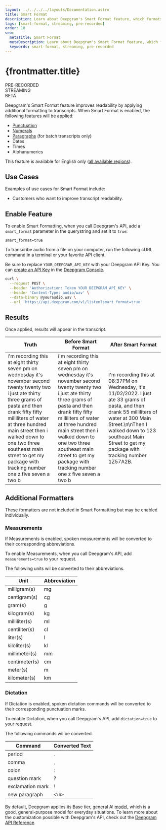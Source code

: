 ```yaml
---
layout: ../../../../layouts/Documentation.astro
title: Smart Format
description: Learn about Deepgram's Smart Format feature, which formats transcripts to improve readability.
tags: [smart-format, streaming, pre-recorded]
order: 10
seo:
  metaTitle: Smart Format
  metaDescription: Learn about Deepgram's Smart Format feature, which formats transcripts to improve readability.
  keywords: smart-format, streaming, pre-recorded
---
```


# {frontmatter.title}

<div class="badge">PRE-RECORDED</div>
<div class="badge">STREAMING</div>
<div class="badge">BETA</div>

Deepgram's Smart Format feature improves readability by applying additional formatting to transcripts. When Smart Format is enabled, the following features will be applied: 

* [Punctuation](/documentation/features/punctuate/)
* [Numerals](/documentation/features/numerals/)
* [Paragraphs](/documentation/features/paragraphs/) (for batch transcripts only)
* Dates
* Times
* Alphanumerics

<Alert type="warning">

This feature is available for English only ([all available regions](/documentation/features/language/#enable-feature)).

</Alert>

## Use Cases

Examples of use cases for Smart Format include:

- Customers who want to improve transcript readability.

## Enable Feature

To enable Smart Formatting, when you call Deepgram's API, add a `smart_format` parameter in the querystring and set it to `true`:

`smart_format=true`

To transcribe audio from a file on your computer, run the following cURL command in a terminal or your favorite API client.

<Alert type="info">

Be sure to replace `YOUR_DEEPGRAM_API_KEY` with your Deepgram API Key. You can [create an API Key](/documentation/getting-started/authentication/#create-an-api-key) in the [Deepgram Console](https://console.deepgram.com).

</Alert>

<CodeGroup title="curl">

<CodeBlock label="curl" active>

```bash
curl \
  --request POST \
  --header 'Authorization: Token YOUR_DEEPGRAM_API_KEY' \
  --header 'Content-Type: audio/wav' \
  --data-binary @youraudio.wav \
  --url 'https://api.deepgram.com/v1/listen?smart_format=true'
```

</CodeBlock>

</CodeGroup>

## Results

Once applied, results will appear in the transcript.

| Truth | Before Smart Format | After Smart Format |
|-------|------------------|-----------------|
| i'm recording this at eight thirty seven pm on wednesday it's november second twenty twenty two i just ate thirty three grams of pasta and then drank fifty fifty milliliters of water at three hundred main street then i walked down to one two three southeast main street to get my package with tracking number one z five seven a two b | i'm recording this at eight thirty seven pm on wednesday it's november second twenty twenty two i just ate thirty three grams of pasta and then drank fifty fifty milliliters of water at three hundred main street then i walked down to one two three southeast main street to get my package with tracking number one z five seven a two b | I'm recording this at 08:37PM on Wednesday, it's 11/02/2022. I just ate 33 grams of pasta, and then drank 55 milliliters of water at 300 Main Street.\n\nThen I walked down to 123 southeast Main Street to get my package with tracking number 1Z57A2B. |

## Additional Formatters

These formatters are not included in Smart Formatting but may be enabled individually.

### Measurements

If Measurements is enabled, spoken measurements will be converted to their corresponding abbreviations.

To enable Measurements, when you call Deepgram's API, add `measurements=true` to your request.

The following units wil be converted to their abbreviations.

| Unit | Abbreviation |
|---|---|
| milligram(s) | mg |
| centigram(s) | cg |
| gram(s) | g |
| kilogram(s) | kg |
| milliliter(s) | ml |
| centiliter(s) | cl |
| liter(s) | l |
| kiloliter(s) | kl |
| millimeter(s) | mm |
| centimeter(s) | cm |
| meter(s) | m |
| kilometer(s) | km |

### Dictation

If Dictation is enabled, spoken dictation commands will be converted to their corresponding punctuation marks.

To enable Dictation, when you call Deepgram's API, add `dictation=true` to your request.

The following commands wil be converted.

| Command | Converted Text |
|---|---|
| period | . |
| comma | , |
| colon | : |
| question mark | ? |
| exclamation mark | ! |
| new paragraph | `<\n>`|

<Alert type="info">

By default, Deepgram applies its Base tier, general AI [model](/documentation/features/model/), which is a good, general-purpose model for everyday situations. To learn more about the customization possible with Deepgram's API, check out the [Deepgram API Reference](/api-reference/).

</Alert>